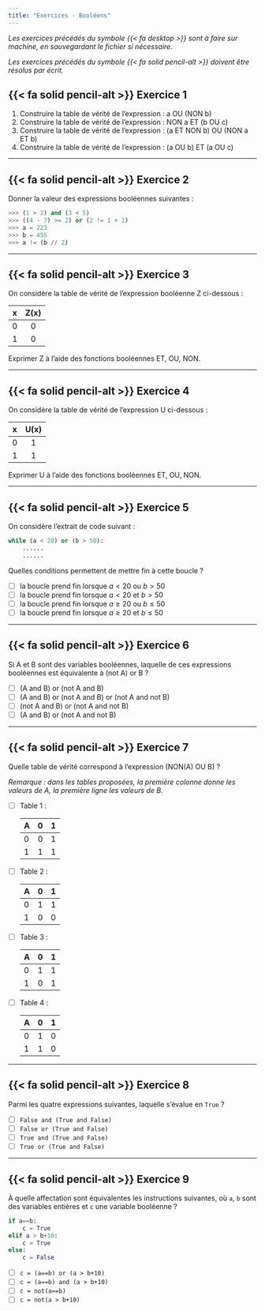 ---
title: "Exercices - Booléens"
---

_Les exercices précédés du symbole {{< fa desktop >}} sont à faire sur machine, en sauvegardant le fichier si nécessaire._

_Les exercices précédés du symbole {{< fa solid pencil-alt >}} doivent être résolus par écrit._


## {{< fa solid pencil-alt >}} Exercice 1

1. Construire la table de vérité de l'expression : a OU (NON b)
2. Construire la table de vérité de l'expression : NON a ET (b OU c)
3. Construire la table de vérité de l'expression : (a ET NON b) OU (NON a ET b)
4. Construire la table de vérité de l'expression : (a OU b) ET (a OU c)

--------------------------------------

## {{< fa solid pencil-alt >}} Exercice 2

Donner la valeur des expressions booléennes suivantes :

````python
>>> (1 > 2) and (3 < 5)
>>> ((4 - 7) >= 2) or (2 != 1 + 1)
>>> a = 223
>>> b = 455
>>> a != (b // 2)
````

------------------------------------------

## {{< fa solid pencil-alt >}} Exercice 3

On considère la table de vérité de l'expression booléenne Z ci-dessous :

|x |	Z(x)|
| :--: | :--: |
|0 |	0|
|1 | 	0|

Exprimer Z à l'aide des fonctions booléennes ET, OU, NON.

-------------------------------------

## {{< fa solid pencil-alt >}} Exercice 4

On considère la table de vérité de l'expression U ci-dessous :

|x |	U(x)|
| :--: | :--: |
|0| 	1|
|1| 	1|

Exprimer U à l'aide des fonctions booléennes ET, OU, NON.

---------------------------------------------

## {{< fa solid pencil-alt >}} Exercice 5

On considère l'extrait de code suivant :

````python
while (a < 20) or (b > 50):
	......
	......
````

Quelles conditions permettent de mettre fin à cette boucle ?

* [ ] la boucle prend fin lorsque $a < 20$ ou $b > 50$
* [ ] la boucle prend fin lorsque $a < 20$ et $b > 50$
* [ ] la boucle prend fin lorsque $a \geqslant 20$ ou $b \leqslant 50$
* [ ] la boucle prend fin lorsque $a \geqslant 20$ et $b \leqslant 50$

----------------------------------------

## {{< fa solid pencil-alt >}} Exercice 6

Si A et B sont des variables booléennes, laquelle de ces expressions booléennes est équivalente à (not A) or B ?

* [ ] (A and B) or (not A and B)
* [ ] (A and B) or (not A and B) or (not A and not B)
* [ ] (not A and B) or (not A and not B)
* [ ] (A and B) or (not A and not B)

-------------------------------------------------

## {{< fa solid pencil-alt >}} Exercice 7

Quelle table de vérité correspond à l'expression (NON(A) OU B) ?

_Remarque : dans les tables proposées, la première colonne donne les valeurs de A, la première ligne les valeurs de B._

* [ ] Table 1 :

    |A\B |0	|1|
    |--|--|--|
    |0|	0|1|
    |1|	1|	1|

* [ ] Table 2 :

    |A\B	|0|	1|
    |--|--|--|
    |0|	1|	1|
    |1|	0|	0|

* [ ] Table 3 :

    |A\B	|0	|1|
    |--|--|--|
    |0	|1	|1|
    |1	|0	|1|

* [ ] Table 4 :

    |A\B|	0|	1|
    |--|--|--|
    |0|	1|	0|
    |1|	1|	0|

-----------------------------------

## {{< fa solid pencil-alt >}} Exercice 8

Parmi les quatre expressions suivantes, laquelle s'évalue en `True` ?

* [ ] `False and (True and False)`
* [ ] `False or (True and False)`
* [ ] `True and (True and False)`
* [ ] `True or (True and False)`

----------------------------------------------------

## {{< fa solid pencil-alt >}} Exercice 9

À quelle affectation sont équivalentes les instructions suivantes, où ``a``, ``b`` sont des variables entières et ``c`` une variable booléenne ?

````python
if a==b:
	c = True
elif a > b+10:
	c = True
else:
	c = False
````

* [ ] `c = (a==b) or (a > b+10)`
* [ ] `c = (a==b) and (a > b+10)`
* [ ] `c = not(a==b)`
* [ ] `c = not(a > b+10)`
